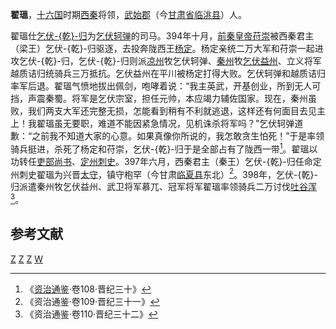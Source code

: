 '''翟瑥'''，[[十六国|十六国]]时期[[西秦|西秦]]将领，[[武始郡|武始郡]]（今[[甘肃省|甘肃省]][[临洮县|临洮县]]）人。

翟瑥仕[[乞伏乾归|乞伏-{乾}-归]]为[[乞伏轲弹|乞伏轲弹]]的司马。394年十月，[[前秦|前秦]][[皇帝|皇帝]][[苻崇|苻崇]]被西秦君主（梁王）乞伏-{乾}-归驱逐，去投奔陇西王[[楊定_(仇池)|杨定]]。杨定亲统二万大军和苻崇一起进攻乞伏-{乾}-归，乞伏-{乾}-归则派[[凉州|凉州]]牧乞伏轲弹、[[秦州|秦州]]牧[[乞伏益州|乞伏益州]]、立义将军越质诘归统骑兵三万抵抗。乞伏益州在平川被杨定打得大败。乞伏轲弹和越质诘归率军后退。翟瑥气愤地拔出佩剑，咆哮着说：“我主英武，开基创业，所到无人可挡，声震秦蜀。将军是乞伏宗室，担任元帅，本应竭力辅佐国家。现在，秦州虽败，我们两支大军还完整无损，怎能看到稍有不利就逃退，这样还有何面目去见主上！我翟瑥虽无要职，难道不能因紧急情况，见机诛杀将军吗？”乞伏轲弹道歉：“之前我不知道大家的心意。如果真像你所说的，我怎敢贪生怕死！”于是率领骑兵挺进，杀死了杨定和苻崇，乞伏-{乾}-归于是全部占有了陇西一带<ref>《[[资治通鉴|资治通鉴]]·卷108·晋纪三十》</ref>。翟瑥以功转任[[吏部尚书|吏部尚书]]、[[定州|定州]][[刺史|刺史]]。397年六月，西秦君主（秦王）乞伏-{乾}-归任命定州刺史翟瑥为兴晋[[太守|太守]]，镇守枹罕（今甘肃[[临夏县|临夏县]]东北）<ref>《资治通鉴·卷109·晋纪三十一》</ref>。398年，乞伏-{乾}-归派遣秦州牧乞伏益州、武卫将军慕兀、冠军将军翟瑥率领骑兵二万讨伐[[吐谷浑|吐谷浑]]<ref>《资治通鉴·卷110·晋纪三十二》</ref>。
==参考文献==
{{reflist}}
[[分类:西秦|Z]]
[[分类:临洮人|Z]]
[[分类:五胡十六国将军|Z]]
[[分类:翟姓|W]]